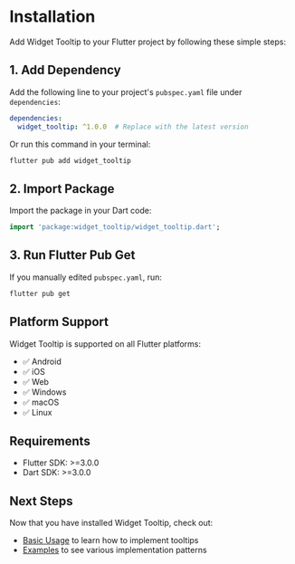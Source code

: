 # Installation

Add Widget Tooltip to your Flutter project by following these simple steps:

## 1. Add Dependency

Add the following line to your project's `pubspec.yaml` file under `dependencies`:

```yaml
dependencies:
  widget_tooltip: ^1.0.0  # Replace with the latest version
```

Or run this command in your terminal:

```bash
flutter pub add widget_tooltip
```

## 2. Import Package

Import the package in your Dart code:

```dart
import 'package:widget_tooltip/widget_tooltip.dart';
```

## 3. Run Flutter Pub Get

If you manually edited `pubspec.yaml`, run:

```bash
flutter pub get
```

## Platform Support

Widget Tooltip is supported on all Flutter platforms:

- ✅ Android
- ✅ iOS
- ✅ Web
- ✅ Windows
- ✅ macOS
- ✅ Linux

## Requirements

- Flutter SDK: >=3.0.0
- Dart SDK: >=3.0.0

## Next Steps

Now that you have installed Widget Tooltip, check out:

- [Basic Usage](/basic-usage) to learn how to implement tooltips
- [Examples](/examples/trigger-modes) to see various implementation patterns
